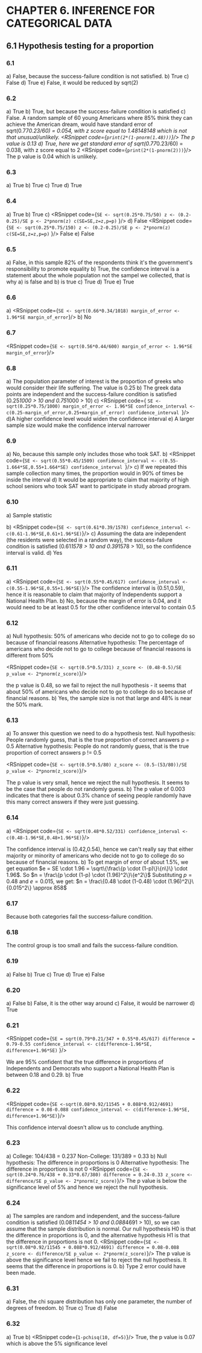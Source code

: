 
# CHAPTER 6. INFERENCE FOR CATEGORICAL DATA
## 6.1 Hypothesis testing for a proportion
### 6.1
a) False, because the success-failure condition is not satisfied.
b) True
c) False
d) True
e) False, it would be reduced by sqrt(2)

### 6.2
a) True
b) True, but because the success-failure condition is satisfied
c)  False. A random sample of 60 young Americans where 85% think they can achieve the American dream,
would have standard error of sqrt(0.77*0.23/60) = 0.054, with z score equal to 1.48148148 which is not
that unusual/unlikely.
<RSnippet code={`print(2*(1-pnorm(1.48)))`}/>
The p value is 0.13
d) True, here we get standard error of sqrt(0.77*0.23/60) = 0.038, with z score equal to 2
<RSnippet code={`print(2*(1-pnorm(2)))`}/>
The p value is 0.04
which is unlikely.

### 6.3
a) True
b) True
c) True
d) True

### 6.4
a) True
b) True
c)
<RSnippet code={`SE <- sqrt(0.25*0.75/50)
z <- (0.2-0.25)/SE
p <- 2*pnorm(z)
c(SE=SE,z=z,p=p)`
}/>
d)
False
<RSnippet code={`SE <- sqrt(0.25*0.75/150)
z <- (0.2-0.25)/SE
p <- 2*pnorm(z)
c(SE=SE,z=z,p=p)`
}/>
False
e)
False

### 6.5
a) False, in this sample 82% of the respondents think it's the government's responsibility to promote equality
b) True, the confidence interval is a statement about the whole population not the sampel we collected, that is why a) is false and b) is true
c) True
d) True
e) True

### 6.6
a)
<RSnippet code={`
SE <- sqrt(0.66*0.34/1018)
margin_of_error <- 1.96*SE
margin_of_error
`}/>
b)
No

### 6.7
<RSnippet code={`
SE <- sqrt(0.56*0.44/600)
margin_of_error <- 1.96*SE
margin_of_error
`}/>

### 6.8
a) The population parameter of interest is the proportion of greeks who would consider their life suffering. The value is 0.25
b) The greek data points are independent and the success-failure condition is satisfied (0.25*1000 > 10 and 0.75*1000 > 10)
c)
<RSnippet code={
`SE <- sqrt(0.25*0.75/1000)
margin_of_error <- 1.96*SE
confidence_interval <- c(0.25-margin_of_error,0.25+margin_of_error)
confidence_interval
`}/>
d)A higher confidence level would widen the confidence interval
e) A larger sample size would make the confidence interval narrower

### 6.9
a) No, because this sample only includes those who took SAT.
b)
<RSnippet code={`SE <- sqrt(0.55*0.45/1509)
confidence_interval <- c(0.55-1.664*SE,0.55+1.664*SE)
confidence_interval
`}/>
c) If we repeated this sample collection many times, the proportion would in 90% of times be inside the interval
d) It would be appropriate to claim that majority of high school seniors who took SAT want to participate in study abroad program.

### 6.10
a) Sample statistic

b)
<RSnippet code={`
SE <- sqrt(0.61*0.39/1578)
confidence_interval <- c(0.61-1.96*SE,0.61+1.96*SE)
`}/>
c) Assuming the data are independent (the residents were selected in a random way), the success-failure condition is satisfied (0.61*1578 > 10 and 0.39*1578 > 10), so the confidence interval is valid.
d) Yes

### 6.11
a)
<RSnippet code={`
SE <- sqrt(0.55*0.45/617)
confidence_interval <- c(0.55-1.96*SE,0.55+1.96*SE)
`}/>
The confidence interval is (0.51,0.59), hence it is reasonable to claim that majority of Independents support a National Health Plan.
b) No, because the margin of error is 0.04, and it would need to be at least 0.5 for the other confidence interval to contain 0.5

### 6.12
a)
Null hypothesis: 50% of americans who decide not to go to college do so because of financial reasons
Alternative hypothesis: The percentage of americans who decide not to go to college because of financial reasons is different from 50%

<RSnippet code={`
SE <- sqrt(0.5*0.5/331)
z_score <- (0.48-0.5)/SE
p_value <- 2*pnorm(z_score)
`}/>

the p value is 0.48, so we fail to reject the null hypothesis - it seems that about 50% of americans who decide not to go to college do so because of financial reasons.
b) Yes, the sample size is not that large and 48% is near the 50% mark.

### 6.13
a) To answer this question we need to do a hypothesis test.
Null hypothesis: People randomly guess, that is the true proportion of correct answers p = 0.5
Alternative hypothesis: People do not randomly guess, that is the true proportion of correct answers p != 0.5

<RSnippet code={`
SE <- sqrt(0.5*0.5/80)
z_score <- (0.5-(53/80))/SE
p_value <- 2*pnorm(z_score)
`}/>

The p value is very small, hence we reject the null hypothesis. It seems to be the case that people do not randomly guess.
b) The p value of 0.003 indicates that there is about 0.3% chance of seeing people randomly have this many correct answers if they were just guessing.

### 6.14
a)
<RSnippet code={`
SE <- sqrt(0.48*0.52/331)
confidence_interval <- c(0.48-1.96*SE,0.48+1.96*SE)
`}/>

The confidence interval is (0.42,0.54), hence we can't really say that either majority or minority of americans who decide not to go to college do so because of financial reasons.
b) To get margin of error of about 1.5%, we get equation $e = SE \cdot 1.96 = \sqrt\{\frac\{p \cdot (1-p)\}\{n\}\} \cdot 1.96$.
So $n = \frac\{p \cdot (1-p) \cdot (1.96)^2\}\{e^2\}$
Substituting $p = 0.48$ and $e = 0.015$, we get:
$n = \frac\{0.48 \cdot (1-0.48) \cdot (1.96)^2\}\{0.015^2\} \approx 858$

### 6.17
Because both categories fail the success-failure condition.
### 6.18
The control group is too small and fails the success-failure condition.

### 6.19
a) False
b) True
c) True
d) True
e) False

### 6.20
a) False
b) False, it is the other way around
c) False, it would be narrower
d) True

### 6.21
<RSnippet code={`SE = sqrt(0.79*0.21/347 + 0.55*0.45/617)
difference = 0.79-0.55
confidence_interval <- c(difference-1.96*SE, difference+1.96*SE)`
}/>

We are 95% confident that the true difference in proportions of Independents and Democrats who support a National Health Plan is between 0.18 and 0.29.
b) True

### 6.22
<RSnippet code={`
SE <-sqrt(0.08*0.92/11545 + 0.088*0.912/4691)
difference = 0.08-0.088
confidence_interval <- c(difference-1.96*SE, difference+1.96*SE)
`}/>

This confidence interval doesn't allow us to conclude anything.

### 6.23
a) College: 104/438 = 0.237 Non-College: 131/389 = 0.33
b)
Null hypothesis: The difference in proportions is 0
Alternative hypothesis: The difference in proportions is not 0
<RSnippet code={`
SE <-sqrt(0.24*0.76/438 + 0.33*0.67/380)
difference = 0.24-0.33
z_score <- difference/SE
p_value <- 2*pnorm(z_score)
`}/>
The p value is below the significance level of 5% and hence we reject the null hypothesis.

### 6.24
a) The samples are random and independent, and the success-failure condition is satisfied (0.08*11454 > 10 and 0.088*4691 > 10), so we can assume that the sample distribution is normal.
Our null hypothesis H0 is that the difference in proportions is 0, and the alternative hypothesis H1 is that the difference in proportions is not 0.
<RSnippet code={`
SE <-sqrt(0.08*0.92/11545 + 0.088*0.912/4691)
difference = 0.08-0.088
z_score <- difference/SE
p_value <- 2*pnorm(z_score)
`}/>
The p value is above the significance level hence we fail to reject the null hypothesis. It seems that the difference in proportions is 0.
b) Type 2 error could have been made.

### 6.31
a) False, the chi square distribution has only one parameter, the number of degrees of freedom.
b) True
c) True
d) False

### 6.32
a) True
b) <RSnippet code={`1-pchisq(10, df=5)`}/>
True, the p value is 0.07 which is above the 5% significance level
